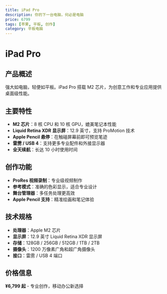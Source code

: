 ```yaml
---
title: iPad Pro
description: 你的下一台电脑，何必是电脑
price: 6799
tags: [苹果, 平板, 创作]
category: 平板电脑
---
```


# iPad Pro

## 产品概述

强大如电脑，轻便如平板。iPad Pro 搭载 M2 芯片，为创意工作和专业应用提供桌面级性能。

## 主要特性

- **M2 芯片**：8 核 CPU 和 10 核 GPU，媲美笔记本性能
- **Liquid Retina XDR 显示屏**：12.9 英寸，支持 ProMotion 技术
- **Apple Pencil 悬停**：在触碰屏幕前即可预览笔迹
- **雷雳 / USB 4**：支持更多专业配件和外接显示器
- **全天续航**：长达 10 小时使用时间

## 创作功能

- **ProRes 视频录制**：专业级视频制作
- **参考模式**：准确的色彩显示，适合专业设计
- **舞台管理器**：多任务处理更高效
- **Apple Pencil 支持**：精准绘画和笔记体验

## 技术规格

- **处理器**：Apple M2 芯片
- **显示屏**：12.9 英寸 Liquid Retina XDR 显示屏
- **存储**：128GB / 256GB / 512GB / 1TB / 2TB
- **摄像头**：1200 万像素广角和超广角摄像头
- **接口**：雷雳 / USB 4 端口

## 价格信息

**¥6,799 起** - 专业创作，移动办公新选择
